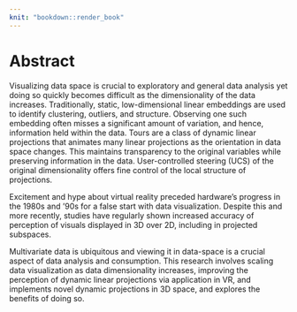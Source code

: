```yaml
---
knit: "bookdown::render_book"
---
```


# Abstract {-}

Visualizing data space is crucial to exploratory and general data analysis yet doing so quickly becomes difficult as the dimensionality of the data increases. Traditionally, static, low-dimensional linear embeddings are used to identify clustering, outliers, and structure. Observing one such embedding often misses a significant amount of variation, and hence, information held within the data. Tours are a class of dynamic linear projections that animates many linear projections as the orientation in data space changes. This maintains transparency to the original variables while preserving information in the data.
User-controlled steering (UCS) of the original dimensionality offers fine control of the local structure of projections. 

Excitement and hype about virtual reality preceded hardware's progress in the 1980s and '90s for a false start with data visualization. Despite this and more recently, studies have regularly shown increased accuracy of perception of visuals displayed in 3D over 2D, including in projected subspaces.

Multivariate data is ubiquitous and viewing it in data-space is a crucial aspect of data analysis and consumption. This research involves scaling data visualization as data dimensionality increases, improving the perception of dynamic linear projections via application in VR, and implements novel dynamic projections in 3D space, and explores the benefits of doing so.


<!-- 
The following line is required to re-set page numbering after preliminary material. Do not remove
-->
\clearpage\pagenumbering{arabic}\setcounter{page}{0}
